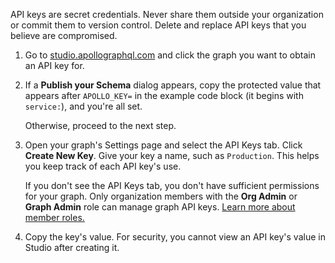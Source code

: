 <ExpansionPanel title="How to obtain a graph API key">

<Caution>

API keys are secret credentials. Never share them outside your organization or commit them to version control. Delete and replace API keys that you believe are compromised.

</Caution>

1. Go to [studio.apollographql.com](https://studio.apollographql.com/?referrer=docs-content) and click the graph you want to obtain an API key for.

2. If a **Publish your Schema** dialog appears, copy the protected value that appears after `APOLLO_KEY=` in the example code block (it begins with `service:`), and you're all set.

   Otherwise, proceed to the next step.

3. Open your graph's Settings page and select the API Keys tab. Click **Create New Key**. Give your key a name, such as `Production`. This helps you keep track of each API key's use.

   <Note>

   If you don't see the API Keys tab, you don't have sufficient permissions for your graph. Only organization members with the **Org Admin** or **Graph Admin** role can manage graph API keys. [Learn more about member roles.](/graphos/org/members/)

   </Note>

4. Copy the key's value. For security, you cannot view an API key's value in Studio after creating it.

</ExpansionPanel>
